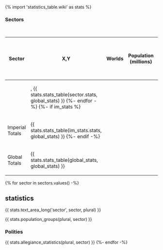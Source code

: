 {% import 'statistics_table.wiki' as stats %}

=== Sectors ===
{| class="wikitable sortable" width="90%"
|+ Analysis per Sector
!Sector!! X,Y !! Worlds !! Population (millions) !! % of Population !! Economy (Bcr) !! Per Capita (Cr) !! RU !! Trade Volume (BCr / year) !! Int. Trade (BCr / year) !! Ext. Trade (BCr/year) !! Shipyard Capacity (MTons) !! Colonial Army (BEs) !! Travellers (M / year) !! SPA Pop
{% for sector in sectors.values() -%}
|-
| {{sector.wiki_name()}}
| {{sector.x}},{{sector.y}}
{{ stats.stats_table(sector.stats, global_stats) }}
{%- endfor -%}
{%- if im_stats %}
|-
| Imperial Totals ||
{{ stats.stats_table(im_stats.stats, global_stats) }}
{%- endif -%}
|-
| Global Totals ||
{{ stats.stats_table(global_stats, global_stats) }}
|}


{% for sector in sectors.values() -%}
== {{sector.name}} statistics ==
{{ stats.text_area_long('sector', sector, plural) }}

{{ stats.population_groups(plural, sector) }}

=== Polities ===
{{ stats.allegiance_statistics(plural, sector) }}
{%- endfor -%}

